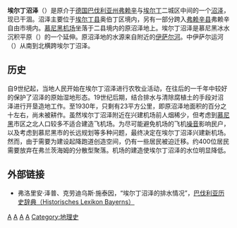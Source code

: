 '''埃尔丁沼泽'''（{{Lang-de|''das Erdinger Moos''}}）是原介于[[德国|德国]][[巴伐利亚州|巴伐利亚州]][[弗赖辛|弗赖辛]]与[[埃尔丁|埃尔丁]]二城区中间的一个[[沼泽|沼泽]]，现已干涸。沼泽主要位于[[埃尔丁县|埃尔丁县]]奥伯丁区境内，另有一部分跨入[[弗赖辛县|弗赖辛县]]弗赖辛自由市境内。[[慕尼黑机场|慕尼黑机场]]坐落于二县境内的原沼泽地上。埃尔丁沼泽是慕尼黑冰水沉积平原（''{{Lang|de|die Münchner Schotterebene}}''）的一个延伸。原沼泽地的水源来自附近的[[伊萨尔河|伊萨尔河]]。中伊萨尔运河（''{{Lang|de|der Mittlere-Isar-Kanal}}''）从南到北横跨埃尔丁沼泽。

== 历史 ==

自9世纪起，当地人民开始在埃尔丁沼泽进行农牧业活动，在往后的一千年中较好的保护了沼泽的原始湿地形态。19世纪后期，结合排水与清除腐植土的手段对沼泽进行开垦造地工作。至1930年，只剩有23平方公里，即原沼泽地面积的百分之十左右，尚未被耕作。虽然埃尔丁沼泽附近在兴建机场前人烟稀少，但考虑到[[慕尼黑|慕尼黑]]市区之北人口较多不适合建造飞机场。为尽可能避免机场的飞机[[噪音|噪音]]影响民户，以及考虑到慕尼黑市的长远规划等多种问题，最终决定在埃尔丁沼泽兴建新机场。然而，由于需要为建设起降跑道创造空间，仍有一些居民被迫迁移。约400位居民需要放弃在弗兰茨海姆的分散型聚落。机场的建造使埃尔丁沼泽的水位明显降低。

== 外部链接 ==
* {{De}} 弗洛里安·泽普、克劳迪乌斯·施泰因，“埃尔丁沼泽的排水情况”，[http://www.historisches-lexikon-bayerns.de/artikel/artikel_44866 巴伐利亚历史辞典（Historisches Lexikon Bayerns）] {{Wayback|url=http://www.historisches-lexikon-bayerns.de/artikel/artikel_44866 |date=20131204224239 }}

{{normdaten}}
[[Category:沼澤|A]]
[[Category:德国地形|A]]
[[Category:巴伐利亚州地理|A]]
[[Category:巴伐利亞州歷史|A]]
[[Category:地理史|Category:地理史]]